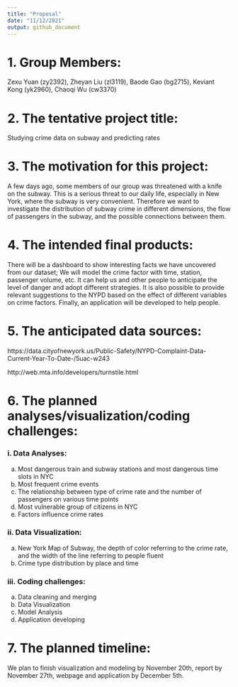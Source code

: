 ```yaml
---
title: "Proposal"
date: "11/12/2021"
output: github_document
---
```



# 1. Group Members: 

Zexu Yuan (zy2392), Zheyan Liu (zl3119), Baode Gao (bg2715), Keviant Kong (yk2960), Chaoqi Wu (cw3370)

# 2. The tentative project title: 

Studying crime data on subway and predicting rates
 
# 3. The motivation for this project: 

A few days ago, some members of our group was threatened with a knife on the subway. This is a serious threat to our daily life, especially in New York, where the subway is very convenient. Therefore we want to investigate the distribution of subway crime in different dimensions, the flow of passengers in the subway, and the possible connections between them. 

# 4. The intended final products: 

There will be a dashboard to show interesting facts we have uncovered from our dataset;  We will model the crime factor with time, station, passenger volume, etc. It can help us and other people to anticipate the level of danger and adopt different strategies. It is also possible to provide relevant suggestions to the NYPD based on the effect of different variables on crime factors. Finally, an application will be developed to help people.

 
# 5. The anticipated data sources:

https://data.cityofnewyork.us/Public-Safety/NYPD-Complaint-Data-Current-Year-To-Date-/5uac-w243

http://web.mta.info/developers/turnstile.html
 
# 6. The planned analyses/visualization/coding challenges: 

### i.	Data Analyses:
a.	 Most dangerous train and subway stations and most dangerous time slots in NYC
b.	Most frequent crime events
c.	The relationship between type of crime rate and the number of passengers on various time points
d.	 Most vulnerable group of citizens in NYC
e.	Factors influence crime rates

### ii.   Data Visualization: 
a.	New York Map of Subway, the depth of color referring to the crime rate, and the width of the line referring to people fluent
b.	Crime type distribution by place and time

### iii.  Coding challenges:
a.	Data cleaning and merging
b.	Data Visualization
c.	Model Analysis
d.	Application developing

# 7. The planned timeline: 

We plan to finish visualization and modeling by November 20th, report by November 27th, webpage and application by December 5th.
